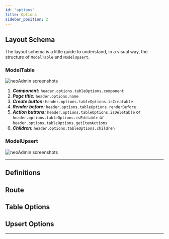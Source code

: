 ```yaml
---
id: "options"
title: Options
sidebar_position: 2
---
```




## Layout Schema

The layout schema is a little guide to understand, in a visual way, the structure of `ModelTable` and `ModelUpsert`.

### ModelTable

<img
  className="layout-image"
  src={ModelTableLayout}
  alt="neoAdmin screenshots"
/>

1. _**Component:**_ `header.options.tableOptions.component`
1. _**Page title:**_ `header.options.name`
1. _**Create button:**_ `header.options.tableOptions.isCreatable`
1. _**Render before:**_ `header.options.tableOptions.renderBefore`
1. _**Action buttons:**_ `header.options.tableOptions.isDeletable` or `header.options.tableOptions.isEditable` or `header.options.tableOptions.getItemActions`
1. _**Children:**_ `header.options.tableOptions.children`

### ModelUpsert

<img
  className="layout-image"
  src={ModelTableLayout}
  alt="neoAdmin screenshots"
/>

---

## Definitions

<HeadersIntro />

## Route

<Routes />

## Table Options

<TableOptions />

## Upsert Options

<UpsertOptions />

---
